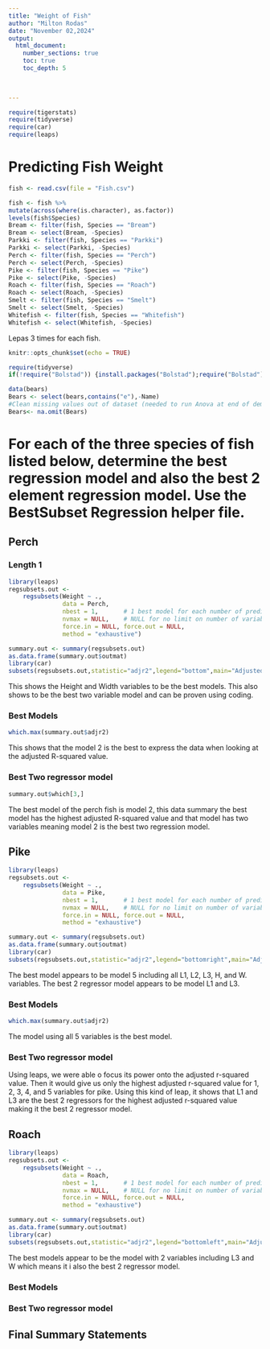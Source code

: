```yaml
---
title: "Weight of Fish"
author: "Milton Rodas"
date: "November 02,2024"  
output: 
  html_document:
    number_sections: true
    toc: true
    toc_depth: 5

 
    
---
```



```r
require(tigerstats)
require(tidyverse)
require(car)
require(leaps)
```

# Predicting Fish Weight
```r
fish <- read.csv(file = "Fish.csv")
```

```r
 
fish <- fish %>%
mutate(across(where(is.character), as.factor))
levels(fish$Species)
Bream <- filter(fish, Species == "Bream")
Bream <- select(Bream, -Species) 
Parkki <- filter(fish, Species == "Parkki")
Parkki <- select(Parkki, -Species) 
Perch <- filter(fish, Species == "Perch")
Perch <- select(Perch, -Species) 
Pike <- filter(fish, Species == "Pike")
Pike <- select(Pike, -Species) 
Roach <- filter(fish, Species == "Roach")
Roach <- select(Roach, -Species) 
Smelt <- filter(fish, Species == "Smelt")
Smelt <- select(Smelt, -Species) 
Whitefish <- filter(fish, Species == "Whitefish")
Whitefish <- select(Whitefish, -Species) 
```

Lepas 3 times for each fish.

```r
knitr::opts_chunk$set(echo = TRUE)
```

```r
require(tidyverse)
if(!require("Bolstad")) {install.packages("Bolstad");require("Bolstad")}

data(bears)
Bears <- select(bears,contains("e"),-Name)
#Clean missing values out of dataset (needed to run Anova at end of demo)
Bears<- na.omit(Bears)
```

# For each of the three species of fish listed below, determine the best regression model and also the best 2 element regression model. Use the BestSubset Regression helper file.

## Perch

### Length 1
```r
library(leaps)
regsubsets.out <-
    regsubsets(Weight ~ .,
               data = Perch,
               nbest = 1,       # 1 best model for each number of predictors
               nvmax = NULL,    # NULL for no limit on number of variables
               force.in = NULL, force.out = NULL,
               method = "exhaustive")

summary.out <- summary(regsubsets.out)
as.data.frame(summary.out$outmat)
library(car)
subsets(regsubsets.out,statistic="adjr2",legend="bottom",main="Adjusted R^2")
```

This shows the Height and Width variables to be the best models. This also shows to be the best two variable model and can be proven using coding.

### Best Models

```r
which.max(summary.out$adjr2)
```
This shows that the model 2 is the best to express the data when looking at the adjusted R-squared value.


### Best Two regressor model

```r
summary.out$which[3,]
```
The best model of the perch fish is model 2, this data summary the best model has the highest adjusted R-squared value and that model has two variables meaning model 2 is the best two regression model.

## Pike

```r
library(leaps)
regsubsets.out <-
    regsubsets(Weight ~ .,
               data = Pike,
               nbest = 1,       # 1 best model for each number of predictors
               nvmax = NULL,    # NULL for no limit on number of variables
               force.in = NULL, force.out = NULL,
               method = "exhaustive")

summary.out <- summary(regsubsets.out)
as.data.frame(summary.out$outmat)
library(car)
subsets(regsubsets.out,statistic="adjr2",legend="bottomright",main="Adjusted R^2")
```

The best model appears to be model 5 including all L1, L2, L3, H, and W. variables. The best 2 regressor model appears to be model L1 and L3.


### Best Models

```r
which.max(summary.out$adjr2)
```

The model using all 5 variables is the best model.

### Best Two regressor model

Using leaps, we were able o focus its power onto the adjusted r-squared value. Then it would give us only the highest adjusted r-squared value for 1, 2, 3, 4, and 5 variables for pike. Using this kind of leap, it shows that L1 and L3 are the best 2 regressors for the highest adjusted r-squared value making it the best 2 regressor model.

## Roach

```r
library(leaps)
regsubsets.out <-
    regsubsets(Weight ~ .,
               data = Roach,
               nbest = 1,       # 1 best model for each number of predictors
               nvmax = NULL,    # NULL for no limit on number of variables
               force.in = NULL, force.out = NULL,
               method = "exhaustive")

summary.out <- summary(regsubsets.out)
as.data.frame(summary.out$outmat)
library(car)
subsets(regsubsets.out,statistic="adjr2",legend="bottomleft",main="Adjusted R^2")
```
The best models appear to be the model with 2 variables including L3 and W which means it i also the best 2 regressor model.

### Best Models

### Best Two regressor model

## Final Summary Statements